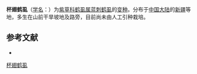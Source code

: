 {{Infraspeciesbox
| name = 杯翅鹤虱
| status = 
| status_system = 
| image =
| species link = 蓝刺鹤虱
| species = consanguinea
| varietas = cupuliformis
| authority = 
}}

'''杯翅鹤虱'''（[[学名|学名]]：{{lang|la|''Lappula consanguinea'' var. ''cupuliformis''}}）为[[紫草科|紫草科]][[鹤虱属|鹤虱属]][[蓝刺鹤虱|蓝刺鹤虱]]的[[变种|变种]]。分布于[[中国大陆|中国大陆]]的[[新疆|新疆]]等地，多生在山前干旱坡地及路旁，目前尚未由人工引种栽培。

== 参考文献 ==
<div class="references-small">
* {{cite web| url =http://www.bioinfo.cn/db05/KmzwSpecies.php?action=view&id=30867| title =杯翅鹤虱（变种）| work =《中国高等植物数据库全库》| publisher =中国科学院微生物研究所| author =昆明植物研究所| accessdate =2009-02-26| deadurl =yes| archiveurl =https://web.archive.org/web/20160305040941/http://www.bioinfo.cn/db05/KmzwSpecies.php?action=view&id=30867| archivedate =2016-03-05}}
</div>
{{Taxonbar|from=Q18232738}}

[[Category:鹤虱属|杯翅鹤虱]]


{{植物小作品}}